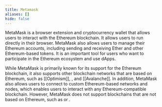 ```yaml
---
title: Metamask
aliases: []
hide: false
---
```


MetaMask is a browser extension and cryptocurrency wallet that allows users to interact with the Ethereum blockchain. It allows users to run <Nutshell children="dApps (decentralized applications)" glossaryEntry="content/glossary/dapp.mdx" /> directly in their browser. MetaMask also allows users to manage their Ethereum accounts, including sending and receiving Ether and other Ethereum-based tokens. It is an important tool for users who want to participate in the Ethereum ecosystem and use dApps.

While MetaMask is primarily known for its support for the Ethereum blockchain, it also supports other blockchain networks that are based on Ethereum, such as \[\[Optimism]], <Nutshell children="Polygon" glossaryEntry="content/glossary/polygon.mdx" />, and \[\[Avalanche]]. In addition, MetaMask also allows users to connect to custom Ethereum-based networks and nodes, which enables users to interact with any Ethereum-compatible blockchain. However, MetaMask does not support blockchains that are not based on Ethereum, such as <Nutshell children="Bitcoin" glossaryEntry="content/glossary/bitcoin.mdx" /> or <Nutshell children="Solana" glossaryEntry="content/glossary/solana.mdx" />.
